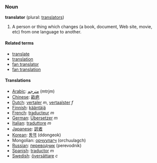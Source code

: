 ===Noun===
'''translator''' (plural: [[translators]])

#A person or thing which changes (a book, document, Web site, movie, etc) from one language to another.

====Related terms====
*[[translate]]
*[[translation]]
*[[fan translator]]
*[[fan translation]]

====Translations====
*[[Arabic]]: [[مترجم]] (mtrjm)
*[[Chinese]]: [[畝疤]]
*[[Dutch]]: [[vertaler]] ''m'', [[vertaalster]] ''f''
*[[Finnish]]: [[kääntäjä]]
*[[French]]: [[traducteur]] ''m''
*[[German]]: [[Übersetzer]] ''m''
*[[Italian]]: [[traduttore]] ''m''
*[[Japanese]]: [[訳者]]
*[[Korean]]: [[통역]] (ddongeok)
*Mongolian: [[орчуулагч]] (orchuulagch)
*[[Russian]]: [[переводчик]] (perevodnik)
*[[Spanish]]: [[traductor]] ''m''
*[[Swedish]]: [[översättare]] ''c''